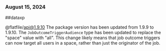 ### August 15, 2024
##dataxp

@flatfile/api@1.9.10
The package version has been updated from 1.9.9 to 1.9.10. The `JobOutcomeTriggerAudience` type has been updated to replace the "space" value with "all". This change likely means that job outcome triggers can now target all users in a space, rather than just the originator of the job.